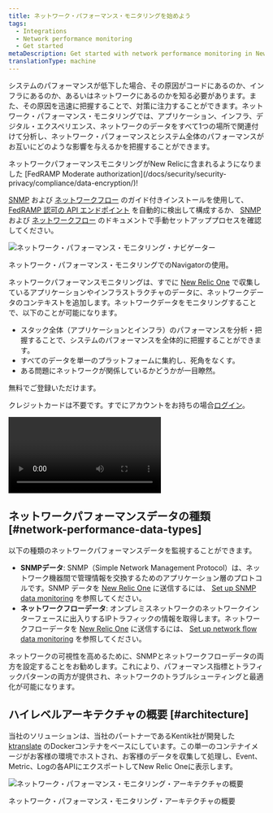 ```yaml
---
title: ネットワーク・パフォーマンス・モニタリングを始めよう
tags:
  - Integrations
  - Network performance monitoring
  - Get started
metaDescription: Get started with network performance monitoring in New Relic One.
translationType: machine
---
```


システムのパフォーマンスが低下した場合、その原因がコードにあるのか、インフラにあるのか、あるいはネットワークにあるのかを知る必要があります。また、その原因を迅速に把握することで、対策に注力することができます。ネットワーク・パフォーマンス・モニタリングでは、アプリケーション、インフラ、デジタル・エクスペリエンス、ネットワークのデータをすべて1つの場所で関連付けて分析し、ネットワーク・パフォーマンスとシステム全体のパフォーマンスがお互いにどのような影響を与えるかを把握することができます。

<Callout variant="tip">
  ネットワークパフォーマンスモニタリングがNew Relicに含まれるようになりました [FedRAMP Moderate authorization](/docs/security/security-privacy/compliance/data-encryption/)!

  [SNMP](/docs/network-performance-monitoring/setup-performance-monitoring/snmp-performance-monitoring/#setup-snmp-monitoring) および [ネットワークフロー](/docs/network-performance-monitoring/setup-performance-monitoring/network-flow-monitoring/#setup-network-flow-monitoring) のガイド付きインストールを使用して、 [FedRAMP 認可の API エンドポイント](/docs/security/security-privacy/compliance/fedramp-compliant-endpoints/#data-ingest-apis) を自動的に検出して構成するか、 [SNMP](/docs/network-performance-monitoring/setup-performance-monitoring/snmp-performance-monitoring/#manual-setup) および [ネットワークフロー](/docs/network-performance-monitoring/setup-performance-monitoring/network-flow-monitoring/#manual-setup) のドキュメントで手動セットアッププロセスを確認してください。
</Callout>

![ネットワーク・パフォーマンス・モニタリング・ナビゲーター](./images/overview_navigator.jpg "ネットワーク・パフォーマンス・モニタリング・ナビゲーター")

<figcaption>
  ネットワーク・パフォーマンス・モニタリングでのNavigatorの使用。
</figcaption>

ネットワークパフォーマンスモニタリングは、すでに [New Relic One](https://one.newrelic.com) で収集しているアプリケーションやインフラストラクチャのデータに、ネットワークデータのコンテキストを追加します。ネットワークデータをモニタリングすることで、以下のことが可能になります。

* スタック全体（アプリケーションとインフラ）のパフォーマンスを分析・把握することで、システムのパフォーマンスを全体的に把握することができます。
* すべてのデータを単一のプラットフォームに集約し、死角をなくす。
* ある問題にネットワークが関係しているかどうかが一目瞭然。

<ButtonGroup>
  <ButtonLink
    role="button"
    to="https://newrelic.com/signup"
    variant="primary"
  >
    無料でご登録いただけます。
  </ButtonLink>
</ButtonGroup>

クレジットカードは不要です。すでにアカウントをお持ちの場合[ログイン](http://one.newrelic.com/)。

<Video
  id="2GH8YrEv9YA"
  type="youtube"
/>

## ネットワークパフォーマンスデータの種類 [#network-performance-data-types]

以下の種類のネットワークパフォーマンスデータを監視することができます。

* **SNMPデータ**: SNMP（Simple Network Management Protocol）は、ネットワーク機器間で管理情報を交換するためのアプリケーション層のプロトコルです。SNMP データを [New Relic One](https://one.newrelic.com) に送信するには、 [Set up SNMP data monitoring](/docs/network-performance-monitoring/setup-performance-monitoring/snmp-performance-monitoring) を参照してください。
* **ネットワークフローデータ**: オンプレミスネットワークのネットワークインターフェースに出入りするIPトラフィックの情報を取得します。ネットワークフローデータを [New Relic One](https://one.newrelic.com) に送信するには、 [Set up network flow data monitoring](/docs/network-performance-monitoring/setup-performance-monitoring/network-flow-monitoring) を参照してください。

<Callout variant="important">
  ネットワークの可視性を高めるために、SNMPとネットワークフローデータの両方を設定することをお勧めします。これにより、パフォーマンス指標とトラフィックパターンの両方が提供され、ネットワークのトラブルシューティングと最適化が可能になります。
</Callout>

## ハイレベルアーキテクチャの概要 [#architecture]

当社のソリューションは、当社のパートナーであるKentik社が開発した [ktranslate](https://github.com/kentik/ktranslate) のDockerコンテナをベースにしています。この単一のコンテナイメージがお客様の環境でホストされ、お客様のデータを収集して処理し、Event、Metric、Logの各APIにエクスポートしてNew Relic Oneに表示します。

![ネットワーク・パフォーマンス・モニタリング・アーキテクチャの概要](./images/NPM_architecture.png "ネットワーク・パフォーマンス・モニタリング・アーキテクチャの概要")

<figcaption>
  ネットワーク・パフォーマンス・モニタリング・アーキテクチャの概要
</figcaption>